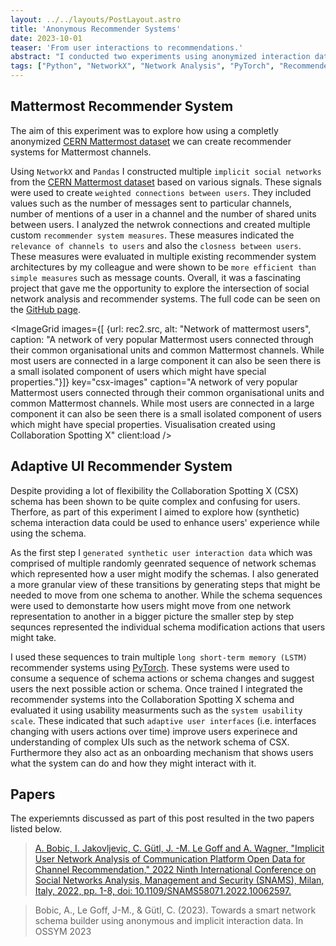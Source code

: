 ---
layout: ../../layouts/PostLayout.astro
title: 'Anonymous Recommender Systems'
date: 2023-10-01
teaser: 'From user interactions to recommendations.'
abstract: "I conducted two experiments using anonymized interaction data and synthetic data. The aim of these experiments was to investigate how network data can be used to create viable recommender systems as well as provide users with smart adaptive user interfaces. Part of this work was done in collaboration with another fellow (back then) PhD student. The first experiment explored how anonymzed Mattermost data can be used to create a recommender system for Mattermost channels. The second experimnent focused on the creation of a recommender system for an adaptive user interface using synthetic interaction data. As part of this setting I also trained a neural network for recommendations."
tags: ["Python", "NetworkX", "Network Analysis", "PyTorch", "Recommender Systems", "project"]
---



## Mattermost Recommender System
The aim of this experiment was to explore how using a completly anonymized [CERN Mattermost dataset](https://zenodo.org/records/6319684) we can create recommender systems for Mattermost channels.


Using `NetworkX` and `Pandas` I constructed multiple `implicit social networks` from the [CERN Mattermost dataset](https://zenodo.org/records/6319684) based on various signals. These signals were used to create `weighted connections between users`. They included values such as the number of messages sent to particular channels, number of mentions of a user in a channel and the number of shared units between users. I analyzed the netwrok connections and created multiple custom `recommender system measures`. These measures indicated the `relevance of channels to users` and also the `closness between users`. These measures were evaluated in multiple existing recommender system architectures by my colleague and were shown to be `more efficient than simple measures` such as message counts. Overall, it was a fascinating project that gave me the opportunity to explore the intersection of social network analysis and recommender systems. The full code can be seen on the [GitHub page](https://github.com/IgorJakovljevic/IMPLICIT-MMRS "take me to the github page").

<ImageGrid images={[ {url: rec2.src, alt: "Network of mattermost users", caption: "A network of very popular Mattermost users connected through their common organisational units and common Mattermost channels. While most users are connected in a large component it can also be seen there is a small isolated component of users which might have special properties."}]} key="csx-images" caption="A network of very popular Mattermost users connected through their common organisational units and common Mattermost channels. While most users are connected in a large component it can also be seen there is a small isolated component of users which might have special properties. Visualisation created using Collaboration Spotting X" client:load />


## Adaptive UI Recommender System
Despite providing a lot of flexibility the Collaboration Spotting X (CSX) schema has been shown to be quite complex and confusing for users. Therfore, as part of this experiment I aimed to explore how (synthetic) schema interaction data could be used to enhance users' experience while using the schema.

 As the first step I `generated synthetic user interaction data` which was comprised of multiple randomly geenrated sequence of network schemas which represented how a user might modify the schemas. I also generated a more granular view of these transitions by generating steps that might be needed to move from one schema to another. While the schema sequences were used to demonstarte how users might move from one network representation to another in a bigger picture the smaller step by step sequnces represented the individual schema modification actions that users might take.

 I used these sequences to train multiple `long short-term memory (LSTM)` recommender systems using [PyTorch](https://pytorch.org/). These systems were used to consume a sequence of schema actions or schema changes and suggest users the next possible action or schema. Once trained I integrated the recommender systems into the Collaboration Spotting X schema and evaluated it using usability measurments such as the `system usability scale`. These indicated that such `adaptive user interfaces` (i.e. interfaces changing with users actions over time) improve users experinece and understanding of complex UIs such as the network schema of CSX. Furthermore they also act as an onboarding mechanism that shows users what the system can do and how they might interact with it.


## Papers
The experiemnts discussed as part of this post resulted in the two papers listed below.

> [A. Bobic, I. Jakovljevic, C. Gütl, J. -M. Le Goff and A. Wagner, "Implicit User Network Analysis of Communication Platform Open Data for Channel Recommendation," 2022 Ninth International Conference on Social Networks Analysis, Management and Security (SNAMS), Milan, Italy, 2022, pp. 1-8, doi: 10.1109/SNAMS58071.2022.10062597.](https://ieeexplore.ieee.org/abstract/document/10062597)

> Bobic, A., Le Goff, J-M., & Gütl, C. (2023). Towards a smart network schema builder using anonymous and implicit interaction data. In OSSYM 2023